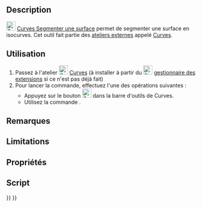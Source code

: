 <languages/>

{{Docnav/fr
|[[Curves_GordonSurface/fr|Surface de Gordon]]
|[[Curves_CompressionSpring/fr|Ressort de compression]]
|[[Curves_Workbench/fr|Atelier Curves]]
|IconL=Curves_GordonSurface.svg
|IconR=Curves_CompressionSpring.svg
|IconC=Curves_workbench_icon.svg
}}

{{GuiCommand/fr
|Name=Curves SegmentSurface
|Name/fr=Curves Segmenter une surface
|MenuLocation=Surfaces → Segment surface
|Workbenches=[[Curves_Workbench/fr|Curves]]
}}

==Description==

[[Image:Curves_SegmentSurface.svg|24px]] [[Curves_SegmentSurface/fr|Curves Segmenter une surface]] permet de segmenter une surface en isocurves. Cet outil fait partie des [[External_workbenches/fr|ateliers externes]] appelé [[Curves_Workbench/fr|Curves]].

<span id="Usage"></span>
==Utilisation==

# Passez à l'atelier [[Image:Curves_workbench_icon.svg|24px]] [[Curves_Workbench/fr|Curves]] (à installer à partir du [[Image:Std_AddonMgr.svg|24px]] [[Std_AddonMgr/fr|gestionnaire des extensions]] si ce n'est pas déjà fait)
# Pour lancer la commande, effectuez l'une des opérations suivantes :
#* Appuyez sur le bouton [[Image:Curves_SegmentSurface.svg|24px]] dans la barre d'outils de Curves.
#* Utilisez la commande {{MenuCommand|Surfaces → Segment surface}}.


<span id="Notes"></span>
==Remarques==


==Limitations==


<span id="Properties"></span>
==Propriétés==


<span id="Scripting"></span>
==Script==


{{Docnav/fr
|[[Curves_GordonSurface/fr|Surface de Gordon]]
|[[Curves_CompressionSpring/fr|Ressort de compression]]
|[[Curves_Workbench/fr|Atelier Curves]]
|IconL=Curves_GordonSurface.svg
|IconR=Curves_CompressionSpring.svg
|IconC=Curves_workbench_icon.svg
}}

{{Curves Tools navi{{#translation:}}}}
{{Userdocnavi{{#translation:}}}}